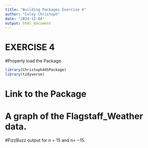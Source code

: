 ```yaml
---
title: "Building Packages Exercise 4"
author: "Coley Christoph"
date: "2024-12-04"
output: html_document
---
```


# EXERCISE 4

#Properly load the Package
```r
library(Christoph445Package)
library(tidyverse)
```

# Link to the Package



# A graph of the Flagstaff_Weather data.



#FizzBuzz output for  n = 15 and  n= −15.


